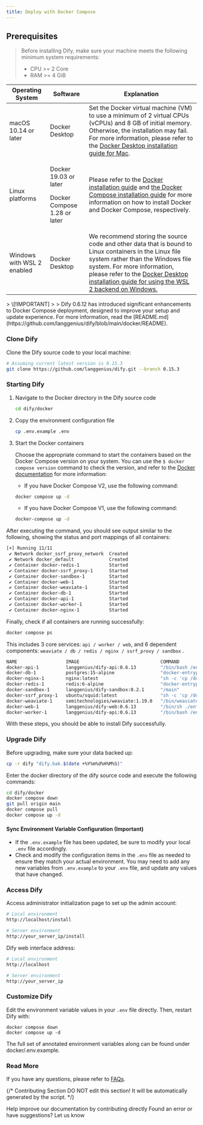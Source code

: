 ```yaml
---
title: Deploy with Docker Compose
---
```



## Prerequisites

> Before installing Dify, make sure your machine meets the following minimum system requirements:
>
> * CPU >= 2 Core
> * RAM >= 4 GiB

<table>
  <thead>
    <tr>
      <th>Operating System</th>
      <th>Software</th>
      <th>Explanation</th>
    </tr>
  </thead>
  <tbody>
    <tr>
      <td>macOS 10.14 or later</td>
      <td>Docker Desktop</td>
      <td>Set the Docker virtual machine (VM) to use a minimum of 2 virtual CPUs (vCPUs) and 8 GB of initial memory. Otherwise, the installation may fail. For more information, please refer to the <a href="https://docs.docker.com/desktop/mac/install/">Docker Desktop installation guide for Mac</a>.</td>
    </tr>
    <tr>
      <td>Linux platforms</td>
      <td>
        <p>Docker 19.03 or later</p>
        <p>Docker Compose 1.28 or later</p>
      </td>
      <td>Please refer to the <a href="https://docs.docker.com/engine/install/">Docker installation guide</a> and <a href="https://docs.docker.com/compose/install/">the Docker Compose installation guide</a> for more information on how to install Docker and Docker Compose, respectively.</td>
    </tr>
    <tr>
      <td>Windows with WSL 2 enabled</td>
      <td>Docker Desktop</td>
      <td>We recommend storing the source code and other data that is bound to Linux containers in the Linux file system rather than the Windows file system. For more information, please refer to the <a href="https://docs.docker.com/desktop/windows/install/#wsl-2-backend">Docker Desktop installation guide for using the WSL 2 backend on Windows.</a></td>
    </tr>
  </tbody>
</table>
> \[!IMPORTANT]
>
> Dify 0.6.12 has introduced significant enhancements to Docker Compose deployment, designed to improve your setup and update experience. For more information, read the [README.md](https://github.com/langgenius/dify/blob/main/docker/README).

### Clone Dify

Clone the Dify source code to your local machine:

```bash
# Assuming current latest version is 0.15.3
git clone https://github.com/langgenius/dify.git --branch 0.15.3
```

### Starting Dify

1.  Navigate to the Docker directory in the Dify source code

    ```bash
    cd dify/docker
    ```
2.  Copy the environment configuration file

    ```bash
    cp .env.example .env
    ```
3.  Start the Docker containers

    Choose the appropriate command to start the containers based on the Docker Compose version on your system. You can use the `$ docker compose version` command to check the version, and refer to the [Docker documentation](https://docs.docker.com/compose/install/) for more information:

    * If you have Docker Compose V2, use the following command:

    ```bash
    docker compose up -d
    ```

    * If you have Docker Compose V1, use the following command:

    ```bash
    docker-compose up -d
    ```

After executing the command, you should see output similar to the following, showing the status and port mappings of all containers:

```bash
[+] Running 11/11
 ✔ Network docker_ssrf_proxy_network  Created                                                                 0.1s 
 ✔ Network docker_default             Created                                                                 0.0s 
 ✔ Container docker-redis-1           Started                                                                 2.4s 
 ✔ Container docker-ssrf_proxy-1      Started                                                                 2.8s 
 ✔ Container docker-sandbox-1         Started                                                                 2.7s 
 ✔ Container docker-web-1             Started                                                                 2.7s 
 ✔ Container docker-weaviate-1        Started                                                                 2.4s 
 ✔ Container docker-db-1              Started                                                                 2.7s 
 ✔ Container docker-api-1             Started                                                                 6.5s 
 ✔ Container docker-worker-1          Started                                                                 6.4s 
 ✔ Container docker-nginx-1           Started                                                                 7.1s
```

Finally, check if all containers are running successfully:

```bash
docker compose ps
```

This includes 3 core services: `api / worker / web`, and 6 dependent components: `weaviate / db / redis / nginx / ssrf_proxy / sandbox` .

```bash
NAME                  IMAGE                              COMMAND                   SERVICE      CREATED              STATUS                        PORTS
docker-api-1          langgenius/dify-api:0.6.13         "/bin/bash /entrypoi…"   api          About a minute ago   Up About a minute             5001/tcp
docker-db-1           postgres:15-alpine                 "docker-entrypoint.s…"   db           About a minute ago   Up About a minute (healthy)   5432/tcp
docker-nginx-1        nginx:latest                       "sh -c 'cp /docker-e…"   nginx        About a minute ago   Up About a minute             0.0.0.0:80->80/tcp, :::80->80/tcp, 0.0.0.0:443->443/tcp, :::443->443/tcp
docker-redis-1        redis:6-alpine                     "docker-entrypoint.s…"   redis        About a minute ago   Up About a minute (healthy)   6379/tcp
docker-sandbox-1      langgenius/dify-sandbox:0.2.1      "/main"                   sandbox      About a minute ago   Up About a minute             
docker-ssrf_proxy-1   ubuntu/squid:latest                "sh -c 'cp /docker-e…"   ssrf_proxy   About a minute ago   Up About a minute             3128/tcp
docker-weaviate-1     semitechnologies/weaviate:1.19.0   "/bin/weaviate --hos…"   weaviate     About a minute ago   Up About a minute             
docker-web-1          langgenius/dify-web:0.6.13         "/bin/sh ./entrypoin…"   web          About a minute ago   Up About a minute             3000/tcp
docker-worker-1       langgenius/dify-api:0.6.13         "/bin/bash /entrypoi…"   worker       About a minute ago   Up About a minute             5001/tcp
```

With these steps, you should be able to install Dify successfully.

### Upgrade Dify

Before upgrading, make sure your data backed up:

```bash
cp -r dify "dify.bak.$(date +%Y%m%d%H%M%S)"
```

Enter the docker directory of the dify source code and execute the following commands:

```bash
cd dify/docker
docker compose down
git pull origin main
docker compose pull
docker compose up -d
```

#### Sync Environment Variable Configuration (Important)

* If the `.env.example` file has been updated, be sure to modify your local `.env` file accordingly.
* Check and modify the configuration items in the `.env` file as needed to ensure they match your actual environment. You may need to add any new variables from `.env.example` to your `.env` file, and update any values that have changed.

### Access Dify

Access administrator initialization page to set up the admin account:

```bash
# Local environment
http://localhost/install

# Server environment
http://your_server_ip/install
```

Dify web interface address:

```bash
# Local environment
http://localhost

# Server environment
http://your_server_ip
```

### Customize Dify

Edit the environment variable values in your `.env` file directly. Then, restart Dify with:

```
docker compose down
docker compose up -d
```

The full set of annotated environment variables along can be found under docker/.env.example.

### Read More

If you have any questions, please refer to [FAQs](/en/getting-started/install-self-hosted/faqs).

{/*
Contributing Section
DO NOT edit this section!
It will be automatically generated by the script.
*/}

<CardGroup cols="2">
    <Card
        title="Edit this page"
        icon="pen-to-square"
        href="https://github.com/langgenius/dify-docs-mintlify/edit/main/en/getting-started/install-self-hosted/docker-compose.mdx"
    >
        Help improve our documentation by contributing directly
    </Card>
    <Card
        title="Report an issue"
        icon="github"
        href="https://github.com/langgenius/dify-docs-mintlify/issues/new?title=Documentation%20Issue%3A%20r-comp&body=%23%23%20Issue%20Description%0A%3C%21--%20Please%20briefly%20describe%20the%20issue%20you%20found%20--%3E%0A%0A%23%23%20Page%20Link%0Ahttps%3A%2F%2Fgithub.com%2Flanggenius%2Fdify-docs-mintlify%2Fblob%2Fmain%2Fen/getting-started/install-self-hosted%2Fdocker-compose.mdx%0A%0A%23%23%20Suggested%20Changes%0A%3C%21--%20If%20you%20have%20specific%20suggestions%20for%20changes%2C%20please%20describe%20them%20here%20--%3E%0A%0A%3C%21--%20Thank%20you%20for%20helping%20improve%20our%20documentation%21%20--%3E"
    >
        Found an error or have suggestions? Let us know
    </Card>
</CardGroup>
